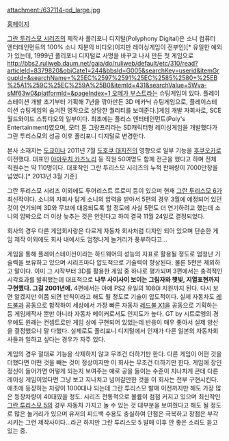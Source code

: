 attachment:/637114-pd_large.jpg

[http://www.polyphony.co.jp/ 홈페이지]

[[그란 투리스모 시리즈]]의 제작사
폴리포니 디지털(Polyphony Digital)은 소니 컴퓨터 엔터테인먼트의 100% 소니 지분의 비디오(이지만 레이싱게임이 전부인)[* 유일한 예외가 있는데, 1999년 폴리포니 디지털로 사명을 바꾸고 나서 만든 첫 게임으로 [[http://bbs2.ruliweb.daum.net/gaia/do/ruliweb/default/etc/310/read?articleId=8379820&objCate1=244&bbsId=G005&searchKey=userid&itemGroupId=&searchName=%25EC%2597%2591%25EC%2585%2580+%25EB%25A1%259C%25EC%259A%25B0&itemId=431&searchValue=5Wva-sMf63w0&platformId=&pageIndex=1 오메가 부스트]]라는 슈팅게임이 있다. 플레이스테이션 개발 초기부터 기획해 7년을 깎아만든 3D 메카닉 슈팅게임으로, 플레이스테이션 슈팅게임의 숨겨진 명작으로 상당한 퀄리티를 보여준다.]게임 개발 자회사로, SCE 월드와이드 스튜디오의 일부이다. 최초에는 폴리스 엔터테인먼트(Poly's Entertainment)였으며, 모터 툰 그랑프리라는 SD캐릭터형 레이싱게임을 개발했다가 그란 투리스모의 성공 이후 폴리포니 디지털로 변경한다.

본사 소재지는 [[도쿄]]이나 2011년 7월 [[도호쿠 대지진]]의 영향으로 일부 기능을 [[후쿠오카]]로 이전했다.
대표인 [[야마우치 카즈노리]] 등 직원 50여명도 함께 전근을 했다고 하며 전체 직원수는 약 110명이다.
대표작인 그란 투리스모 시리즈의 누적 판매량이 7000만장을 넘었다.[* 2013년 3월 기준]

그란 투리스모 시리즈 이외에도 투어리스트 트로피 등이 있으며 현재 [[그란 투리스모 6]]가 최신작이다. 소니의 자회사 답게 소니의 압력을 받아서 5편의 경우 3월에 예정되어 있던 것이 연기되며 3D와 무브에 대응되도록 할 정도에 사실 5편도 더 연기하려고 했는데 소니의 압박으로 더 이상 늦추는 것은 안된다고 하여 결국 11월 24일로 결정되었다.

회사의 경우 다른 게임회사랑은 다르게 자동차 회사처럼 디자인 되어 있으며  단순한 게임 제작 이외에도 회사 내에서도 엄청나게 놀거리가 풍부하다고...

게임을 통해 플레이스테이션이라는 하드웨어의 성능의 지표로 활용될 정도로 엄청난 기술력을 보유하고 있으며 시리즈마다 압도적으로 기술력이 향상된다. 물론 5편은 제외하고 말이다. 이미 그 시작부터 3D를 활용한 게임 중 하나로 평가되며 3편에서는 충격적인 시각효과를 발휘했는데 대표적으로 '''나무 사이사이 보이는 그림자와 햇빛, 지열표현까지 구현했다. 그걸 2001년에.''' 4편에서는 아예 PS2 유일의 1080i 지원까지 된다. 다시 보면 알겠지만 이쯤 되면 반칙이라고 해도 될 정도로 기술이 압도적이다. 실제 자동차도 [[레드불]]과 공동으로 합작하여 세상에서 가장 빠른 자동차 [[레드불 X1]]을 공동으로 기획하는 등 게임제작사 뿐만 아니라 자동차 메이커로서도 인지도가 높다. GT by 시트로엥의 경우에도 원래는 컨셉트로만 게임 상에 구현되어 있었는데 반응이 매우 좋아서 실제 양산을 결정했으니 말 다했다. 실제로도 폴리포니 디지털에서 인재가 다른 일본의 자동차회사들과 일하고 싶다는 경우가 자주 있다.

게임의 경우 절대로 기능을 삭제하지 않고 무조건 더하기만 한다. 다른 게임이 어떤 것을 더했다면 어떤 것을 빼는 것이 정상이지만 이 회사는 무조건 더하기만 한다. 게임에 장인정신이 들어가면 어떻게 되는지 보여주는 예로 공을 들이는 수준이 지나치게 큰데 다른 레이싱 게임이었다면 그냥 보고 지나치고 넘어갈만한 것을 이 회사는 전부 구현시킨다. 애초에 등장하는 차량이 1000대나 되는데 그란 투리스모 발매 이전까지만 해도 가장 많은 등장차량이 40대였을 정도. 시리즈 전통적으로 볼륨이 점점 커지고 있으며 최신작인 [[그란 투리스모 5]]의 경우 자동차 가지고 놀 수 있는 것 대부분을 보여줬다고 해도 될 정도로 많은 놀거리가 있으며 유저의 피드백 수용도 충실하여 단점은 극복하고 장점은 부각시키는 그런 제작사이다...라곤 하지만 그란 투리스모 5 발매 이후 안 좋은 소리도 듣고 있는 중. 
